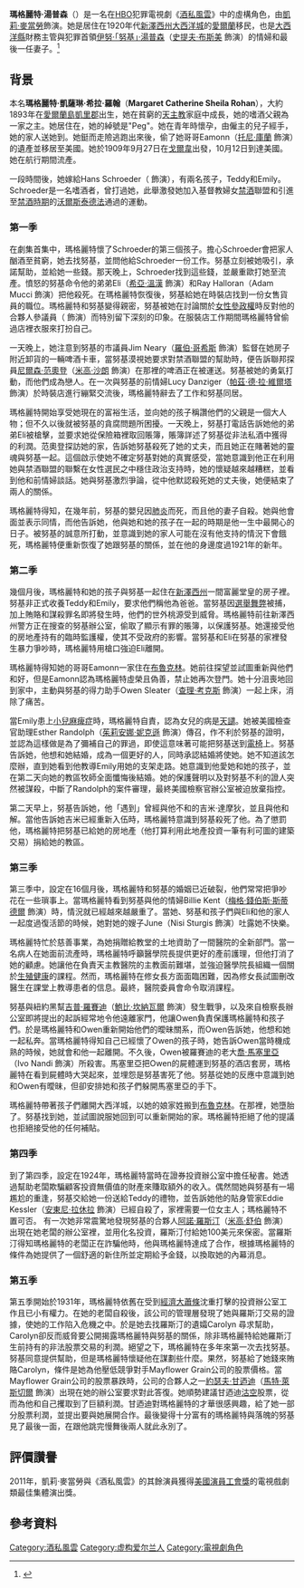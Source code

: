 {{noteTA
|G1=TV
}}
{{Infobox character
| name          = 瑪格麗特·湯普森<br />Margaret Thompson
| series        = 《[[酒私風雲|酒私風雲]]》
| image         = Margaret Thompson.jpeg
| caption       = 《酒私風雲》第二季的宣傳肖像
| first         = "{{link-en|Boardwalk Empire (episode)|Boardwalk Empire (episode)|Boardwalk Empire}}"
| last          = "{{link-en|Eldorado (Boardwalk Empire)|Eldorado (Boardwalk Empire)|Eldorado}}"
| creator       = [[泰倫斯·溫特|泰倫斯·溫特]]
| portrayer     = [[凱莉·麥當勞|凱莉·麥當勞]]
| fullname      = 瑪格麗特·凱薩琳·希拉·羅翰<br />Margaret Catherine Sheila Rohan
| gender        = 女性
| occupation    = 女售貨員<br />家庭主婦
| family        = Eamonn Rohan（哥哥）<br />Nuala Rohan（妹妹）<br />Bethany Rohan（妹妹）<br />Éilish Rohan（妹妹）
| spouse        = Hans Schroeder（第一任丈夫，已故）<br />[[努基·湯普森|伊努·「努基」·湯普森]]
| children      = Theodore ("Teddy")<br />Emily
| nationality   = [[愛爾蘭島|愛爾蘭]]
}}
'''瑪格麗特·湯普森'''（{{lang-en|'''Margaret Thompson'''}}）是一名在[[HBO|HBO]]犯罪電視劇《[[酒私風雲|酒私風雲]]》中的虛構角色，由[[凱莉·麥當勞|凱莉·麥當勞]]飾演。她是居住在1920年代[[新澤西州|新澤西州]][[大西洋城|大西洋城]]的[[愛爾蘭人|愛爾蘭]]移民，也是[[大西洋縣|大西洋縣]]財務主管與犯罪首領[[努基·湯普森|伊努·「努基」·湯普森]]（[[史提夫·布斯美|史提夫·布斯美]] 飾演）的情婦和最後一任妻子。<ref>{{Cite web |url = http://www.rollingstone.com/movies/news/q-a-boardwalk-empires-kelly-macdonald-on-margarets-independent-streak-20120918 |title = Q&A: 'Boardwalk Empire's' Kelly Macdonald on Margaret's Independent Streak |author = Sarene Leeds |date = 2012-09-18 |publisher = Rolling Stone |language = en |access-date = 2016-12-25 |archive-date = 2017-11-24 |archive-url = https://web.archive.org/web/20171124174142/http://www.rollingstone.com/movies/news/q-a-boardwalk-empires-kelly-macdonald-on-margarets-independent-streak-20120918 |dead-url = no }}</ref>

== 背景 ==
本名'''瑪格麗特·凱薩琳·希拉·羅翰'''（'''Margaret Catherine Sheila Rohan'''），大約1893年在[[愛爾蘭島|愛爾蘭島]][[凱里郡|凱里郡]]出生，她在貧窮的[[天主教|天主教]]家庭中成長，她的嗜酒父親為一家之主。她居住在{{link-en|天普列諾|Templenoe}}，她的綽號是"Peg"。她在青年時懷孕，由僱主的兒子經手，她的家人送她到{{link-en|抹大拉的庇護所|Magdalene asylum}}。她鋌而走險逃跑出來後，偷了她哥哥Eamonn（[[托尼·庫蘭|托尼·庫蘭]] 飾演）的遺產並移居至美國。她於1909年9月27日在[[戈爾韋|戈爾韋]]出發，10月12日到達美國。她在航行期間流產。

一段時間後，她嫁給Hans Schroeder（{{link-en|約瑟夫·斯科拉|Joseph Sikora}} 飾演），有兩名孩子，Teddy和Emily。Schroeder是一名嗜酒者，曾打過她，此舉激發她加入基督教婦女[[禁酒運動|禁酒]]聯盟和引進至[[禁酒時期|禁酒時期]]的[[沃爾斯泰德法|沃爾斯泰德法]]通過的運動。

=== 第一季 ===
在劇集首集中，瑪格麗特懷了Schroeder的第三個孩子。擔心Schroeder會把家人酗酒至貧窮，她去找努基，並問他給Schroeder一份工作。努基立刻被她吸引，承諾幫助，並給她一些錢。那天晚上，Schroeder找到這些錢，並嚴重歐打她至流產。憤怒的努基命令他的弟弟Eli（[[希亞·溫漢|希亞·溫漢]] 飾演）和Ray Halloran（Adam Mucci 飾演）把他殺死。在瑪格麗特恢復後，努基給她在時裝店找到一份女售貨員的職位。瑪格麗特和努基變得親密，努基被她在討論關於[[女性參政權|女性參政權]]時反對他的合夥人參議員{{link-en|華爾特·埃文斯·埃奇|Walter Evans Edge|華爾特·埃奇}}（{{link-en|傑里夫·貝爾遜|Geoff Pierson}} 飾演）而特別留下深刻的印象。在服裝店工作期間瑪格麗特曾偷過店裡衣服來打扮自己。

一天晚上，她注意到努基的市議員Jim Neary（[[羅伯·哥希斯|羅伯·哥希斯]] 飾演）監督在她房子附近卸貨的一輛啤酒卡車，當努基漠視她要求對禁酒聯盟的幫助時，便告訴聯邦探員[[尼爾森·范奧登|尼爾森·范奧登]]（[[米高·沙朗|米高·沙朗]] 飾演）在那裡的啤酒正在被運送。努基被她的勇氣打動，而他們成為戀人。在一次與努基的前情婦Lucy Danziger（[[帕茲·德·拉·維爾塔|帕茲·德·拉·維爾塔]] 飾演）於時裝店進行繃緊交流後，瑪格麗特辭去了工作和努基同居。

瑪格麗特開始享受她現在的富裕生活，並向她的孩子稱讚他們的父親是一個大人物；但不久以後就被努基的貪腐問題所困擾。一天晚上，努基打電話告訴她他的弟弟Eli被槍擊，並要求她從保險箱裡取回賬簿，賬簿詳述了努基從非法私酒中獲得的利潤。范奧登探訪她的家，告訴她努基殺死了她的丈夫，而且她正在賭著她的靈魂與努基一起。這個啟示使她不確定努基對她的真實感受，當她意識到他正在利用她與禁酒聯盟的聯繫在女性選民之中穩住政治支持時，她的懷疑越來越糟糕，並看到他和前情婦談話。她與努基激烈爭論，從中他默認殺死她的丈夫後，她便結束了兩人的關係。

瑪格麗特得知，在幾年前，努基的嬰兒因[[肺炎|肺炎]]而死，而且他的妻子自殺。她與他會面並表示同情，而他告訴她，他與她和她的孩子在一起的時期是他一生中最開心的日子。被努基的誠意所打動，並意識到她的家人可能在沒有他支持的情況下會餓死，瑪格麗特便重新恢復了她跟努基的關係，並在他的身邊度過1921年的新年。

=== 第二季 ===
幾個月後，瑪格麗特和她的孩子與努基一起住在[[新澤西州|新澤西州]]{{link-en|馬蓋特城|Margate City, New Jersey|馬蓋特}}一間富麗堂皇的房子裡。努基非正式收養Teddy和Emily，要求他們稱他為爸爸。當努基因[[選舉舞弊|選舉舞弊]]被捕，加上賄賂和謀殺罪名即將發生時，他們的世外桃源受到威脅。瑪格麗特前往新澤西州警方正在搜查的努基辦公室，偷取了顯示有罪的賬簿，以保護努基。她還接受他的房地產持有的臨時監護權，使其不受政府的影響。當努基和Eli在努基的家裡發生暴力爭吵時，瑪格麗特用槍口強迫Eli離開。

瑪格麗特得知她的哥哥Eamonn一家住在[[布魯克林|布魯克林]]。她前往探望並試圖重新與他們和好，但是Eamonn認為瑪格麗特虛榮且偽善，禁止她再次登門。她十分沮喪地回到家中，主動與努基的得力助手Owen Sleater（[[查理·考克斯|查理·考克斯]] 飾演）一起上床，消除了痛苦。

當Emily患上[[小兒麻痺症|小兒麻痺症]]時，瑪格麗特自責，認為女兒的病是[[天譴|天譴]]。她被美國檢查官助理Esther Randolph（[[茱莉安娜·妮克遜|茱莉安娜·妮克遜]] 飾演）傳召，作不利於努基的證明，並認為這樣做是為了彌補自己的罪過，即使這意味著可能把努基送到[[電椅|電椅]]上。努基告訴她，他想和她結婚，成為一個更好的人，同時承認結婚將使她{{link-en|結婚特權|Spousal privilege|無法出庭作證對抗他}}。她不知道該怎麼辦，直到她看到他教導Emily用她的支架走路。她意識到他愛她和她的孩子，並在第二天向她的教區牧師全面懺悔後結婚。她的保護聲明以及對努基不利的證人突然被謀殺，中斷了Randolph的案件審理，最終美國檢察官辦公室被迫放棄指控。

第二天早上，努基告訴她，他「遇到」曾經與他不和的吉米·達摩狄，並且與他和解。當他告訴她吉米已經重新入伍時，瑪格麗特意識到努基殺死了他。為了懲罰他，瑪格麗特把努基已給她的房地產（他打算利用此地產投資一筆有利可圖的建築交易）捐給她的教區。

=== 第三季 ===
第三季中，設定在16個月後，瑪格麗特和努基的婚姻已近破裂，他們常常把爭吵花在一些瑣事上。當瑪格麗特看到努基與他的情婦Billie Kent（[[梅格·錢伯斯·斯蒂德爾|梅格·錢伯斯·斯蒂德爾]] 飾演）時，情況就已經越來越嚴重了。當她、努基和孩子們與Eli和他的家人一起度過復活節的時候，她對她的嫂子June（Nisi Sturgis 飾演）吐露她不快樂。

瑪格麗特忙於慈善事業，為她捐贈給教堂的土地資助了一間醫院的全新部門。當一名病人在她面前流產時，瑪格麗特呼籲醫學院長提供更好的產前護理，但他打消了她的顧慮。她讓他在負責天主教醫院的主教面前難堪，並強迫醫學院長組織一個關於[[生殖健康|生殖健康]]的課程。然而，瑪格麗特在修女長方面面臨困難，因為修女長試圖刪改醫生在課堂上教導患者的信息。最終，醫院委員會命令取消課程。

努基與紐約黑幫[[吉普·羅賽迪|吉普·羅賽迪]]（[[鮑比·坎納瓦爾|鮑比·坎納瓦爾]] 飾演）發生戰爭，以及來自檢察長辦公室即將提出的起訴經常地令他遠離家門，他讓Owen負責保護瑪格麗特和孩子們。於是瑪格麗特和Owen重新開始他們的曖昧關系，而Owen告訴她，他想和她一起私奔。當瑪格麗特得知自己已經懷了Owen的孩子時，她告訴Owen當時機成熟的時候，她就會和他一起離開。不久後，Owen被羅賽迪的老大[[喬·馬塞里亞|喬·馬塞里亞]]（Ivo Nandi 飾演）所殺害。馬塞里亞把Owen的屍體運到努基的酒店套房，瑪格麗特在看到屍體時大哭起來，並埋怨是努基害死了他。努基從她的反應中意識到她和Owen有曖昧，但卻安排她和孩子們躲開馬塞里亞的手下。

瑪格麗特帶著孩子們離開大西洋城，以她的娘家姓搬到[[布魯克林|布魯克林]]。在那裡，她墮胎了。努基找到她，並試圖說服她回到可以重新開始的家。瑪格麗特拒絕了他的提議也拒絕接受他的任何補貼。

=== 第四季 ===
到了第四季，設定在1924年，瑪格麗特當時在證券投資辦公室中擔任秘書。她透過幫助老闆欺騙顧客投資無價值的財產來賺取額外的收入。偶然間她與努基有一場尷尬的重逢，努基交給她一份送給Teddy的禮物，並告訴她他的貼身管家Eddie Kessler（[[安東尼·拉休拉|安東尼·拉休拉]] 飾演）已經自殺了，家裡需要一位女主人；瑪格麗特不置可否。
有一次她非常震驚地發現努基的合夥人[[阿諾·羅斯汀|阿諾·羅斯汀]]（[[米高·舒伯|米高·舒伯]] 飾演）出現在她老闆的辦公室裡，並用化名投資，羅斯汀付給她100美元來保密。當羅斯汀得知瑪格麗特的老闆正在詐騙他時，他與瑪格麗特達成了合作，根據瑪格麗特的條件為她提供了一個舒適的新住所並定期給予金錢，以換取她的內幕消息。

=== 第五季 ===
第五季開始於1931年，瑪格麗特依舊在受到[[經濟大蕭條|經濟大蕭條]]沈重打擊的投資辦公室工作且已小有權力。在她的老闆自殺後，該公司的管理層發現了她與羅斯汀交易的證據，使她的工作陷入危機之中。於是她去找羅斯汀的遺孀Carolyn 尋求幫助，Carolyn卻反而威脅要公開揭露瑪格麗特與努基的關係，除非瑪格麗特給她羅斯汀生前持有的非法股票交易的利潤。絕望之下，瑪格麗特在多年來第一次去找努基。努基同意提供幫助，但是瑪格麗特懷疑他在謀劃些什麼。果然，努基給了她錢來賄賂Carolyn，條件是她為他壓低競爭對手Mayflower Grain公司的股票價格。當Mayflower Grain公司的股票暴跌時，公司的合夥人之一[[老約瑟夫·P·甘迺迪|約瑟夫·甘迺迪]]（[[馬特·萊斯切爾|馬特·萊斯切爾]] 飾演）出現在她的辦公室要求對此答復。她順勢建議甘迺迪[[沽空|沽空]]股票，從而為他和自己攫取到了巨額利潤。甘迺迪對瑪格麗特的才華很感興趣，給了她一部分股票利潤，並提出要與她展開合作。最後變得十分富有的瑪格麗特與落魄的努基見了最後一面，在跟他跳完慢舞後兩人就此永別了。

== 評價讚譽 ==
2011年，凱莉·麥當勞與《酒私風雲》的其餘演員獲得[[美國演員工會獎|美國演員工會獎]]的電視戲劇類最佳集體演出獎。

==參考資料==
{{REFLIST}}

[[Category:酒私風雲|Category:酒私風雲]]
[[Category:虚构爱尔兰人|Category:虚构爱尔兰人]]
[[Category:電視劇角色|Category:電視劇角色]]
